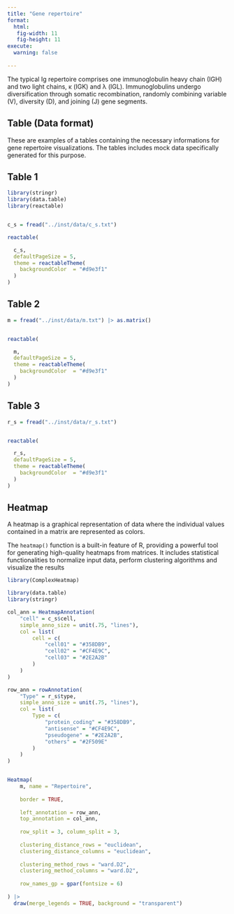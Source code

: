 ```yaml
---
title: "Gene repertoire"
format:
  html:
   fig-width: 11
   fig-height: 11
execute: 
  warning: false
    
---
```

The typical Ig repertoire comprises one immunoglobulin heavy chain (IGH) and two light chains, κ (IGK) and λ (IGL). Immunoglobulins undergo diversification through somatic recombination, randomly combining variable (V), diversity (D), and joining (J) gene segments.

## Table (Data format)

These are examples of a tables containing the necessary informations for gene repertoire visualizations. The tables includes mock data specifically generated for this purpose.

## Table 1

```r

library(stringr)
library(data.table)
library(reactable)


c_s = fread("../inst/data/c_s.txt")

reactable(

  c_s,
  defaultPageSize = 5,
  theme = reactableTheme(
    backgroundColor  = "#d9e3f1"
  )
)


```

## Table 2

```r

m = fread("../inst/data/m.txt") |> as.matrix()


reactable(

  m,
  defaultPageSize = 5,
  theme = reactableTheme(
    backgroundColor  = "#d9e3f1"
  )
)

```

## Table 3

```r

r_s = fread("../inst/data/r_s.txt")


reactable(

  r_s,
  defaultPageSize = 5,
  theme = reactableTheme(
    backgroundColor  = "#d9e3f1"
  )
)

```


## Heatmap

A heatmap is a graphical representation of data where the individual values contained in a matrix are represented as colors.


The `heatmap()` function is a built-in feature of R, providing a powerful tool for generating high-quality heatmaps from matrices. It includes statistical functionalities to normalize input data, perform clustering algorithms and visualize the results 


```r

library(ComplexHeatmap)

library(data.table)
library(stringr)

col_ann = HeatmapAnnotation(
    "cell" = c_s$cell,
    simple_anno_size = unit(.75, "lines"),
    col = list(
        cell = c(
            "cell01" = "#358DB9", 
            "cell02" = "#CF4E9C", 
            "cell03" = "#2E2A2B"
        )
    )
)

row_ann = rowAnnotation(
    "Type" = r_s$type,
    simple_anno_size = unit(.75, "lines"),
    col = list(
        Type = c(
            "protein_coding" = "#358DB9", 
            "antisense" = "#CF4E9C", 
            "pseudogene" = "#2E2A2B",
            "others" = "#2F509E"
        )
    )
)


Heatmap(
    m, name = "Repertoire",
    
    border = TRUE,
    
    left_annotation = row_ann,
    top_annotation = col_ann,
    
    row_split = 3, column_split = 3,
    
    clustering_distance_rows = "euclidean", 
    clustering_distance_columns = "euclidean",
    
    clustering_method_rows = "ward.D2",
    clustering_method_columns = "ward.D2",
    
    row_names_gp = gpar(fontsize = 6)
    
) |> 
  draw(merge_legends = TRUE, background = "transparent")


```